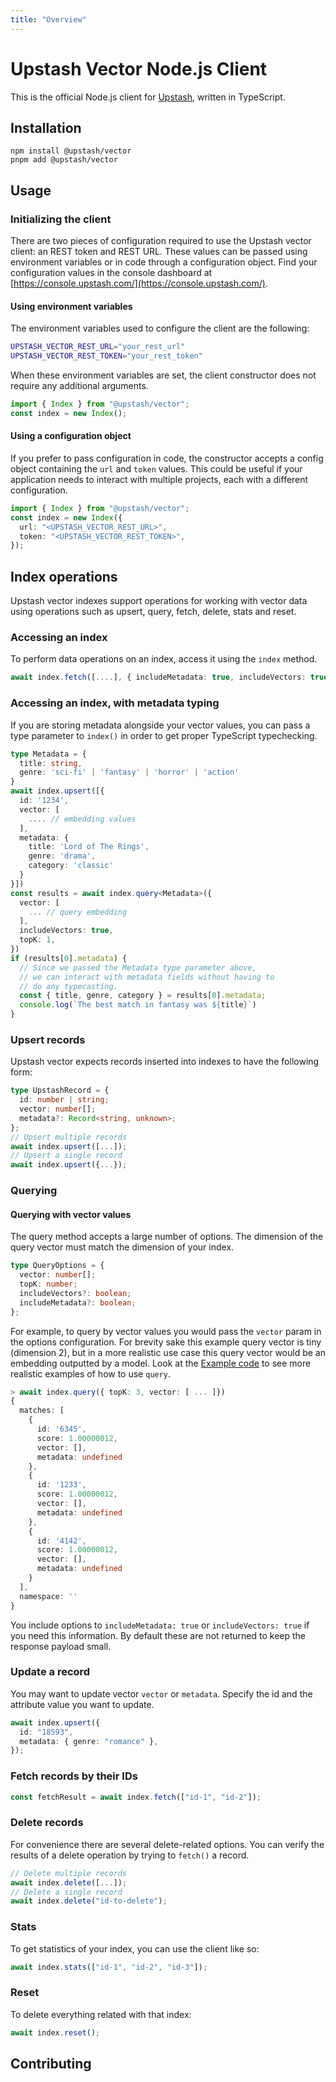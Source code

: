 ```yaml
---
title: "Overview"
---
```

# Upstash Vector Node.js Client
This is the official Node.js client for [Upstash](https://upstash.com/), written in TypeScript.
## Installation
```
npm install @upstash/vector
pnpm add @upstash/vector
```
## Usage
### Initializing the client
There are two pieces of configuration required to use the Upstash vector client: an REST token and REST URL. These values can be passed using environment variables or in code through a configuration object. Find your configuration values in the console dashboard at [https://console.upstash.com/](https://console.upstash.com/).
#### Using environment variables
The environment variables used to configure the client are the following:
```bash
UPSTASH_VECTOR_REST_URL="your_rest_url"
UPSTASH_VECTOR_REST_TOKEN="your_rest_token"
```
When these environment variables are set, the client constructor does not require any additional arguments.
```typescript
import { Index } from "@upstash/vector";
const index = new Index();
```
#### Using a configuration object
If you prefer to pass configuration in code, the constructor accepts a config object containing the `url` and `token` values. This
could be useful if your application needs to interact with multiple projects, each with a different configuration.
```typescript
import { Index } from "@upstash/vector";
const index = new Index({
  url: "<UPSTASH_VECTOR_REST_URL>",
  token: "<UPSTASH_VECTOR_REST_TOKEN>",
});
```
## Index operations
Upstash vector indexes support operations for working with vector data using operations such as upsert, query, fetch, delete, stats and reset.
### Accessing an index
To perform data operations on an index, access it using the `index` method.
```typescript
await index.fetch([....], { includeMetadata: true, includeVectors: true });
```
### Accessing an index, with metadata typing
If you are storing metadata alongside your vector values, you can pass a type parameter to `index()` in order to get proper TypeScript typechecking.
```typescript
type Metadata = {
  title: string,
  genre: 'sci-fi' | 'fantasy' | 'horror' | 'action'
}
await index.upsert([{
  id: '1234',
  vector: [
    .... // embedding values
  ],
  metadata: {
    title: 'Lord of The Rings',
    genre: 'drama',
    category: 'classic'
  }
}])
const results = await index.query<Metadata>({
  vector: [
    ... // query embedding
  ],
  includeVectors: true,
  topK: 1,
})
if (results[0].metadata) {
  // Since we passed the Metadata type parameter above,
  // we can interact with metadata fields without having to
  // do any typecasting.
  const { title, genre, category } = results[0].metadata;
  console.log(`The best match in fantasy was ${title}`)
}
```
### Upsert records
Upstash vector expects records inserted into indexes to have the following form:
```typescript
type UpstashRecord = {
  id: number | string;
  vector: number[];
  metadata?: Record<string, unknown>;
};
// Upsert multiple records
await index.upsert([...]);
// Upsert a single record
await index.upsert({...});
```
### Querying
#### Querying with vector values
The query method accepts a large number of options. The dimension of the query vector must match the dimension of your index.
```typescript
type QueryOptions = {
  vector: number[];
  topK: number;
  includeVectors?: boolean;
  includeMetadata?: boolean;
};
```
For example, to query by vector values you would pass the `vector` param in the options configuration. For brevity sake this example query vector is tiny (dimension 2), but in a more realistic use case this query vector would be an embedding outputted by a model. Look at the [Example code](#example-code) to see more realistic examples of how to use `query`.
```typescript
> await index.query({ topK: 3, vector: [ ... ]})
{
  matches: [
    {
      id: '6345',
      score: 1.00000012,
      vector: [],
      metadata: undefined
    },
    {
      id: '1233',
      score: 1.00000012,
      vector: [],
      metadata: undefined
    },
    {
      id: '4142',
      score: 1.00000012,
      vector: [],
      metadata: undefined
    }
  ],
  namespace: ''
}
```
You include options to `includeMetadata: true` or `includeVectors: true` if you need this information. By default these are not returned to keep the response payload small.
### Update a record
You may want to update vector `vector` or `metadata`. Specify the id and the attribute value you want to update.
```typescript
await index.upsert({
  id: "18593",
  metadata: { genre: "romance" },
});
```
### Fetch records by their IDs
```typescript
const fetchResult = await index.fetch(["id-1", "id-2"]);
```
### Delete records
For convenience there are several delete-related options. You can verify the results of a delete operation by trying to `fetch()` a record.
```typescript
// Delete multiple records
await index.delete([...]);
// Delete a single record
await index.delete("id-to-delete");
```
### Stats
To get statistics of your index, you can use the client like so:
```typescript
await index.stats(["id-1", "id-2", "id-3"]);
```
### Reset
To delete everything related with that index:
```typescript
await index.reset();
```
## Contributing